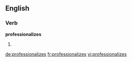 ==English==

===Verb===
'''professionalizes'''

# {{third-person singular of|professionalize}}

[[de:professionalizes]]
[[fr:professionalizes]]
[[vi:professionalizes]]